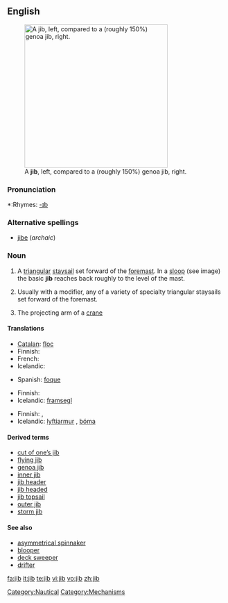 ==English==
[[Image:Jib vs genoa.jpg|thumb|right|330px|A '''jib''', left, compared to a (roughly 150%) genoa jib, right.]]

===Pronunciation===
*:Rhymes: [[Rhymes:English:-ɪb|-ɪb]]

===Alternative spellings===
* [[jibe]] (''archaic'')

===Noun===
{{en-noun}}

# {{nautical}} A [[triangular]] [[staysail]] set forward of the [[foremast]]. In a [[sloop]] (see image) the basic '''jib''' reaches back roughly to the level of the mast.
# {{nautical}} Usually with a modifier, any of a variety of specialty triangular staysails set forward of the foremast.
# The projecting arm of a [[crane]]

====Translations====
{{trans-top|basic jib}}
* [[Catalan]]: [[floc]] {{m}}
* Finnish: {{t-|fi|fokka}}
* French: {{t+|fr|foc|m}}
* Icelandic: {{t-|is|fokka|f}}
{{trans-mid}}
* Spanish: [[foque]] {{m}}
{{trans-bottom}}

{{trans-top|any of a variety of triangular sails}}
* Finnish: {{t-|fi|keulapurje}}
* Icelandic: [[framsegl]] {{n}}
{{trans-mid}}
{{trans-bottom}}

{{trans-top|projecting arm of a crane}}
* Finnish: {{t-|fi|puomi}}, {{t|fi|jigi}}
* Icelandic: [[lyftiarmur]] {{m}}, [[bóma]] {{f}}
{{trans-mid}}
{{trans-bottom}}

====Derived terms====
* [[cut of one's jib|cut of one’s jib]]
* [[flying jib]]
* [[genoa jib]]
* [[inner jib]]
* [[jib header]]
* [[jib headed]]
* [[jib topsail]]
* [[outer jib]]
* [[storm jib]]

====See also====
* [[asymmetrical spinnaker]]
* [[blooper]]
* [[deck sweeper]]
* [[drifter]]

[[Category:Nautical]]
[[Category:Mechanisms]]

[[fa:jib]]
[[it:jib]]
[[te:jib]]
[[vi:jib]]
[[vo:jib]]
[[zh:jib]]